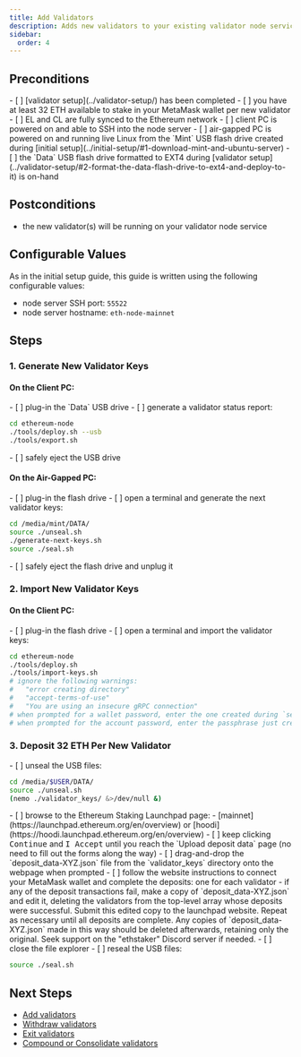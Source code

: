 ```yaml
---
title: Add Validators
description: Adds new validators to your existing validator node service using an existing mnemonic.
sidebar:
  order: 4
---
```


<ResetButton />

## Preconditions
<Checklist name="precondition">
- [ ] [validator setup](../validator-setup/) has been completed
- [ ] you have at least 32 ETH available to stake in your MetaMask wallet per new validator
- [ ] EL and CL are fully synced to the Ethereum network
- [ ] client PC is powered on and able to SSH into the node server
- [ ] air-gapped PC is powered on and running live Linux from the `Mint` USB flash drive created during [initial setup](../initial-setup/#1-download-mint-and-ubuntu-server)
- [ ] the `Data` USB flash drive formatted to EXT4 during [validator setup](../validator-setup/#2-format-the-data-flash-drive-to-ext4-and-deploy-to-it) is on-hand
</Checklist>

## Postconditions
- the new validator(s) will be running on your validator node service

## Configurable Values
As in the initial setup guide, this guide is written using the following configurable values:
- node server SSH port: `55522`
- node server hostname: `eth-node-mainnet`

## Steps

### 1. Generate New Validator Keys

#### On the Client PC:
<Checklist name="generate-new-validator-keys-1">
- [ ] plug-in the `Data` USB drive
- [ ] generate a validator status report:
</Checklist>

  ```bash
  cd ethereum-node
  ./tools/deploy.sh --usb
  ./tools/export.sh
  ```
<Checklist name="generate-new-validator-keys-2">
- [ ] safely eject the USB drive
</Checklist>

#### On the Air-Gapped PC:
<Checklist name="generate-new-validator-keys-3">
- [ ] plug-in the flash drive
- [ ] open a terminal and generate the next validator keys:
</Checklist>

```bash
cd /media/mint/DATA/
source ./unseal.sh
./generate-next-keys.sh
source ./seal.sh
```
<Checklist name="generate-new-validator-keys-4">
- [ ] safely eject the flash drive and unplug it
</Checklist>

### 2. Import New Validator Keys

#### On the Client PC:
<Checklist name="import-new-validator-keys-1">
- [ ] plug-in the flash drive
- [ ] open a terminal and import the validator keys:
</Checklist>

```bash
cd ethereum-node
./tools/deploy.sh
./tools/import-keys.sh
# ignore the following warnings: 
#   "error creating directory"
#   "accept-terms-of-use"
#   "You are using an insecure gRPC connection"
# when prompted for a wallet password, enter the one created during `set-wallet-password.sh` during initial validator setup
# when prompted for the account password, enter the passphrase just created during `generate-next-keys.sh`
```

### 3. Deposit 32 ETH Per New Validator
<Checklist name="deposit-32-eth-per-new-validator-1">
- [ ] unseal the USB files:
</Checklist>

  ```bash
  cd /media/$USER/DATA/
  source ./unseal.sh
  (nemo ./validator_keys/ &>/dev/null &)
  ```
<Checklist name="deposit-32-eth-per-new-validator-2">
- [ ] browse to the Ethereum Staking Launchpad page:
	- [mainnet](https://launchpad.ethereum.org/en/overview) or [hoodi](https://hoodi.launchpad.ethereum.org/en/overview)
- [ ] keep clicking <kbd>Continue</kbd> and <kbd>I Accept</kbd> until you reach the `Upload deposit data` page (no need to fill out the forms along the way)
- [ ] drag-and-drop the `deposit_data-XYZ.json` file from the `validator_keys` directory onto the webpage when prompted
- [ ] follow the website instructions to connect your MetaMask wallet and complete the deposits: one for each validator
	- if any of the deposit transactions fail, make a copy of `deposit_data-XYZ.json` and edit it, deleting the validators from the top-level array whose deposits were successful.  Submit this edited copy to the launchpad website.  Repeat as necessary until all deposits are complete.  Any copies of `deposit_data-XYZ.json` made in this way should be deleted afterwards, retaining only the original.  Seek support on the "ethstaker" Discord server if needed.
- [ ] close the file explorer
- [ ] reseal the USB files:
</Checklist>

  ```bash
  source ./seal.sh
  ```

## Next Steps

- [Add validators](../add-validators/)
- [Withdraw validators](../partial-withdrawal/)
- [Exit validators](../voluntary-exit/)
- [Compound or Consolidate validators](../compound-or-consolidate/)
